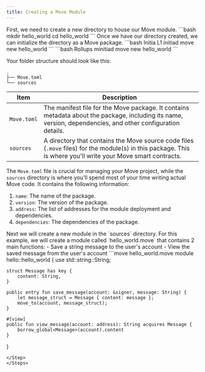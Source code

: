 ```yaml
---
title: Creating a Move Module
---
```


<Steps>
  <Step title="Create a New Directory">
  First, we need to create a new directory to house our Move module.
  ```bash
  mkdir hello_world
  cd hello_world
  ```
  </Step>
  <Step title="Initialize a Move Package">
  Once we have our directory created, we can initialize the directory as a Move package.
    <CodeGroup>
```bash Initia L1
initiad move new hello_world
```
```bash Rollups
minitiad move new hello_world
```
</CodeGroup>

Your folder structure should look like this:

```
.
├── Move.toml
└── sources
```

| Item | Description |
|------|-------------|
| `Move.toml` | The manifest file for the Move package. It contains metadata about the package, including its name, version, dependencies, and other configuration details. |
| `sources` | A directory that contains the Move source code files (`.move` files) for the module(s) in this package. This is where you'll write your Move smart contracts. |

The `Move.toml` file is crucial for managing your Move project, while the `sources` directory is where you'll spend most of your time writing actual Move code. It contains the following information:

1. `name`: The name of the package.
2. `version`: The version of the package.
3. `address`: The list of addresses for the module deployment and dependencies.
4. `dependencies`: The dependencies of the package.
  </Step>
  <Step title="Create a New Module">
  Next we will create a new module in the `sources` directory. For this example, we will create a module called `hello_world.move` that contains 2 main functions:
  - Save a string message to the user's account
  - View the saved message from the user's account
  ```move hello_world.move
  module hello::hello_world {
    use std::string::String;

    struct Message has key {
        content: String,
    }

    public entry fun save_message(account: &signer, message: String) {
        let message_struct = Message { content: message };
        move_to(account, message_struct);
    }

    #[view]
    public fun view_message(account: address): String acquires Message {
        borrow_global<Message>(account).content
    }
  }
  ```
  </Step>
</Steps>
